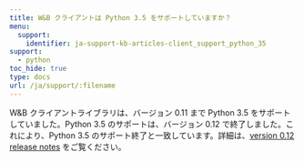 ---
title: W&B クライアントは Python 3.5 をサポートしていますか？
menu:
  support:
    identifier: ja-support-kb-articles-client_support_python_35
support:
  - python
toc_hide: true
type: docs
url: /ja/support/:filename
---
W&B クライアントライブラリは、バージョン 0.11 まで Python 3.5 をサポートしていました。Python 3.5 のサポートは、バージョン 0.12 で終了しました。これにより、Python 3.5 のサポート終了と一致しています。詳細は、[version 0.12 release notes](https://github.com/wandb/wandb/releases/tag/v0.12.0) をご覧ください。